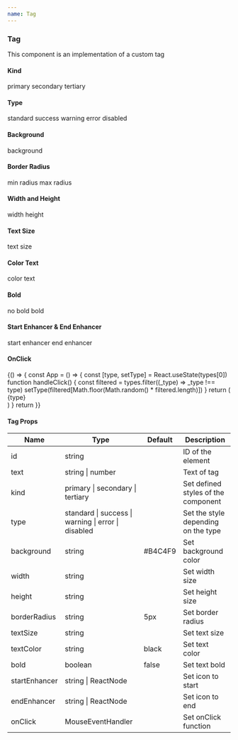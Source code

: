 ```yaml
---
name: Tag
---
```




<div />
<div>
  <H3 font="secondary">Tag</H3>
</div>

<Paragraph4>This component is an implementation of a custom tag</Paragraph4>

<div>
  <H4 font="secondary">Kind</H4>
</div>

<Playground>
  <div style={styles}>
    <Tag kind="primary" text="kind primary">
      primary
    </Tag>
    <Tag kind="secondary" text="kind secondary">
      secondary
    </Tag>
    <Tag kind="tertiary" text="kind tertiary">
      tertiary
    </Tag>
  </div>
</Playground>

<div>
  <H4 font="secondary">Type</H4>
</div>

<Playground>
  <div style={styles}>
    <Tag type="standard">standard</Tag>
    <Tag type="success">success</Tag>
    <Tag type="warning">warning</Tag>
    <Tag type="error">error</Tag>
    <Tag type="disabled">disabled</Tag>
  </div>
</Playground>

<div>
  <H4 font="secondary">Background</H4>
</div>

<Playground>
  <div style={styles}>
    <Tag background="#B4C4F9">background</Tag>
  </div>
</Playground>

<div>
  <H4 font="secondary">Border Radius</H4>
</div>

<Playground>
  <div style={styles}>
    <Tag background="#B4C4F9" borderRadius="0px">
      min radius
    </Tag>
    <Tag background="#B4C4F9" borderRadius="20px">
      max radius
    </Tag>
  </div>
</Playground>

<div>
  <H4 font="secondary">Width and Height</H4>
</div>

<Playground>
  <div style={styles}>
    <Tag background="#B4C4F9" width="80px">
      width
    </Tag>
    <Tag background="#B4C4F9" height="50px">
      height
    </Tag>
  </div>
</Playground>

<div>
  <H4 font="secondary">Text Size</H4>
</div>

<Playground>
  <div style={styles}>
    <Tag background="#B4C4F9" textSize="20px">
      text size
    </Tag>
  </div>
</Playground>

<div>
  <H4 font="secondary">Color Text</H4>
</div>

<Playground>
  <div style={styles}>
    <Tag background="#2152F7" textColor="white">
      color text
    </Tag>
  </div>
</Playground>

<div>
  <H4 font="secondary">Bold</H4>
</div>

<Playground>
  <div style={styles}>
    <Tag background="#B4C4F9">no bold</Tag>
    <Tag background="#B4C4F9" bold={true}>
      bold
    </Tag>
  </div>
</Playground>

<div>
  <H4 font="secondary">Start Enhancer & End Enhancer</H4>
</div>

<Playground>
  <div style={styles}>
    <Tag background="#B4C4F9" startEnhancer={CheckIcon}>
      start enhancer
    </Tag>
    <Tag background="#B4C4F9" endEnhancer={CheckIcon}>
      end enhancer
    </Tag>
  </div>
</Playground>

<div>
  <H4 font="secondary">OnClick</H4>
</div>

<Playground>
  {() => {
    const App = () => {
      const [type, setType] = React.useState(types[0])
      function handleClick() {
        const filtered = types.filter((_type) => _type !== type)
        setType(filtered[Math.floor(Math.random() * filtered.length)])
      }
      return (
        <div style={styles}>
          <Tag type={type} onClick={handleClick}>
            {type}
          </Tag>
        </div>
      )
    }
    return <App />
  }}
</Playground>

<H4>Tag Props</H4>
<table>
  <thead>
    <tr>
      <th>Name</th>
      <th>Type</th>
      <th>Default</th>
      <th>Description</th>
    </tr>
  </thead>
  <tbody>
    <tr>
      <td>id</td>
      <td>string</td>
      <td></td>
      <td>ID of the element</td>
    </tr>
    <tr>
      <td>text</td>
      <td>string | number</td>
      <td></td>
      <td>Text of tag</td>
    </tr>
    <tr>
      <td>kind</td>
      <td>primary | secondary | tertiary</td>
      <td></td>
      <td>Set defined styles of the component</td>
    </tr>
    <tr>
      <td>type</td>
      <td>standard | success | warning | error | disabled</td>
      <td></td>
      <td>Set the style depending on the type</td>
    </tr>
    <tr>
      <td>background</td>
      <td>string</td>
      <td>#B4C4F9</td>
      <td>Set background color</td>
    </tr>
    <tr>
      <td>width</td>
      <td>string</td>
      <td></td>
      <td>Set width size</td>
    </tr>
    <tr>
      <td>height</td>
      <td>string</td>
      <td></td>
      <td>Set height size</td>
    </tr>
    <tr>
      <td>borderRadius</td>
      <td>string</td>
      <td>5px</td>
      <td>Set border radius</td>
    </tr>
    <tr>
      <td>textSize</td>
      <td>string</td>
      <td></td>
      <td>Set text size</td>
    </tr>
    <tr>
      <td>textColor</td>
      <td>string</td>
      <td>black</td>
      <td>Set text color</td>
    </tr>
    <tr>
      <td>bold</td>
      <td>boolean</td>
      <td>false</td>
      <td>Set text bold</td>
    </tr>
    <tr>
      <td>startEnhancer</td>
      <td>string | ReactNode</td>
      <td></td>
      <td>Set icon to start</td>
    </tr>
    <tr>
      <td>endEnhancer</td>
      <td>string | ReactNode</td>
      <td></td>
      <td>Set icon to end</td>
    </tr>
    <tr>
      <td>onClick</td>
      <td>MouseEventHandler</td>
      <td></td>
      <td>Set onClick function</td>
    </tr>
  </tbody>
</table>
